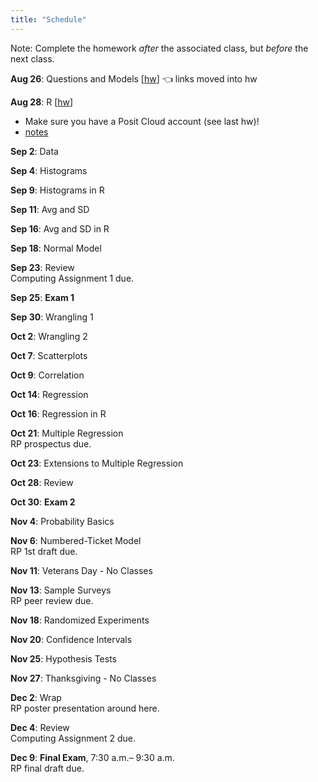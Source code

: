 ```yaml
---
title: "Schedule"
---
```


Note: Complete the homework *after* the associated class, but *before* the next class.


**Aug 26**: Questions and Models [[hw](01-hw.html)] [👈 links moved into hw]{.text-muted}

**Aug 28**: R [[hw](02-hw.html)] 

- Make sure you have a Posit Cloud account (see last hw)!
- [notes](files/02-notes-computing.html)

**Sep 2**: Data  

**Sep 4**: Histograms  

**Sep 9**: Histograms in R  

**Sep 11**: Avg and SD  

**Sep 16**: Avg and SD in R  

**Sep 18**: Normal Model  

**Sep 23**: Review  
[Computing Assignment 1 due.]{.remarks}

**Sep 25**: [**Exam 1**]{.text-warning}  

**Sep 30**: Wrangling 1  

**Oct 2**: Wrangling 2  

**Oct 7**: Scatterplots  

**Oct 9**: Correlation  

**Oct 14**: Regression  

**Oct 16**: Regression in R  

**Oct 21**: Multiple Regression  
[RP prospectus due.]{.remarks}

**Oct 23**: Extensions to Multiple Regression  

**Oct 28**: Review  

**Oct 30**: [**Exam 2**]{.text-warning}

**Nov 4**: Probability Basics  

**Nov 6**: Numbered-Ticket Model  
[RP 1st draft due.]{.remarks}

**Nov 11**: [Veterans Day - No Classes]{.text-success}

**Nov 13**: Sample Surveys  
[RP peer review due.]{.remarks}

**Nov 18**: Randomized Experiments  

**Nov 20**: Confidence Intervals  

**Nov 25**: Hypothesis Tests  

**Nov 27**: [Thanksgiving - No Classes]{.text-success} 

**Dec 2**: Wrap  
[RP poster presentation around here.]{.remarks}

**Dec 4**: Review  
[Computing Assignment 2 due.]{.remarks}

**Dec 9**: [**Final Exam**]{.text-warning}, 7:30 a.m.– 9:30 a.m.  
[RP final draft due.]{.remarks}
